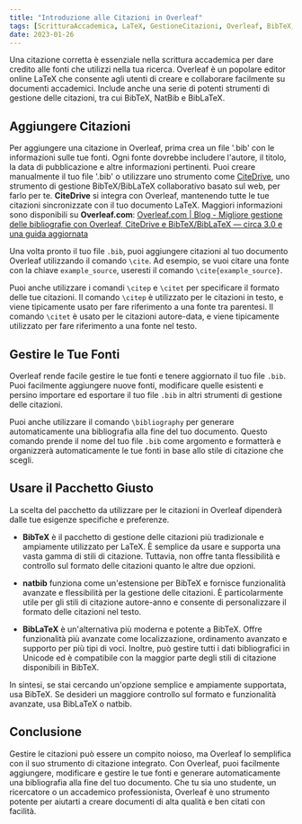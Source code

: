 ```yaml
---
title: "Introduzione alle Citazioni in Overleaf"
tags: [ScritturaAccademica, LaTeX, GestioneCitazioni, Overleaf, BibTeX, BibLaTeX, natbib, Zotero, Mendeley, Ricerca, ConsigliDiScrittura, Accademia, ScritturaScientifica, Riferimenti]
date: 2023-01-26
---
```


Una citazione corretta è essenziale nella scrittura accademica per dare credito alle fonti che utilizzi nella tua ricerca. Overleaf è un popolare editor online LaTeX che consente agli utenti di creare e collaborare facilmente su documenti accademici. Include anche una serie di potenti strumenti di gestione delle citazioni, tra cui BibTeX, NatBib e BibLaTeX.


<CiteDrive />

## Aggiungere Citazioni

Per aggiungere una citazione in Overleaf, prima crea un file '.bib' con le informazioni sulle tue fonti. Ogni fonte dovrebbe includere l'autore, il titolo, la data di pubblicazione e altre informazioni pertinenti. Puoi creare manualmente il tuo file '.bib' o utilizzare uno strumento come [CiteDrive](https://www.citedrive.com/), uno strumento di gestione BibTeX/BibLaTeX collaborativo basato sul web, per farlo per te. **CiteDrive** si integra con Overleaf, mantenendo tutte le tue citazioni sincronizzate con il tuo documento LaTeX. Maggiori informazioni sono disponibili su **Overleaf.com**: 
[Overleaf.com | Blog - Migliore gestione delle bibliografie con Overleaf, CiteDrive e BibTeX/BibLaTeX — circa 3.0 e una guida aggiornata](https://www.overleaf.com/blog/better-bibliography-management-with-overleaf-citedrive-and-bibtex-biblatex)

Una volta pronto il tuo file `.bib`, puoi aggiungere citazioni al tuo documento Overleaf utilizzando il comando `\cite`. Ad esempio, se vuoi citare una fonte con la chiave `example_source`, useresti il comando `\cite{example_source}`.

Puoi anche utilizzare i comandi `\citep` e `\citet` per specificare il formato delle tue citazioni. Il comando `\citep` è utilizzato per le citazioni in testo, e viene tipicamente usato per fare riferimento a una fonte tra parentesi. Il comando `\citet` è usato per le citazioni autore-data, e viene tipicamente utilizzato per fare riferimento a una fonte nel testo.

## Gestire le Tue Fonti

Overleaf rende facile gestire le tue fonti e tenere aggiornato il tuo file `.bib`. Puoi facilmente aggiungere nuove fonti, modificare quelle esistenti e persino importare ed esportare il tuo file `.bib` in altri strumenti di gestione delle citazioni.

Puoi anche utilizzare il comando `\bibliography` per generare automaticamente una bibliografia alla fine del tuo documento. Questo comando prende il nome del tuo file `.bib` come argomento e formatterà e organizzerà automaticamente le tue fonti in base allo stile di citazione che scegli.

## Usare il Pacchetto Giusto

La scelta del pacchetto da utilizzare per le citazioni in Overleaf dipenderà dalle tue esigenze specifiche e preferenze.

- **BibTeX** è il pacchetto di gestione delle citazioni più tradizionale e ampiamente utilizzato per LaTeX. È semplice da usare e supporta una vasta gamma di stili di citazione. Tuttavia, non offre tanta flessibilità e controllo sul formato delle citazioni quanto le altre due opzioni.

- **natbib** funziona come un'estensione per BibTeX e fornisce funzionalità avanzate e flessibilità per la gestione delle citazioni. È particolarmente utile per gli stili di citazione autore-anno e consente di personalizzare il formato delle citazioni nel testo.

- **BibLaTeX** è un'alternativa più moderna e potente a BibTeX. Offre funzionalità più avanzate come localizzazione, ordinamento avanzato e supporto per più tipi di voci. Inoltre, può gestire tutti i dati bibliografici in Unicode ed è compatibile con la maggior parte degli stili di citazione disponibili in BibTeX.

In sintesi, se stai cercando un'opzione semplice e ampiamente supportata, usa BibTeX. Se desideri un maggiore controllo sul formato e funzionalità avanzate, usa BibLaTeX o natbib.

## Conclusione

Gestire le citazioni può essere un compito noioso, ma Overleaf lo semplifica con il suo strumento di citazione integrato. Con Overleaf, puoi facilmente aggiungere, modificare e gestire le tue fonti e generare automaticamente una bibliografia alla fine del tuo documento. Che tu sia uno studente, un ricercatore o un accademico professionista, Overleaf è uno strumento potente per aiutarti a creare documenti di alta qualità e ben citati con facilità.